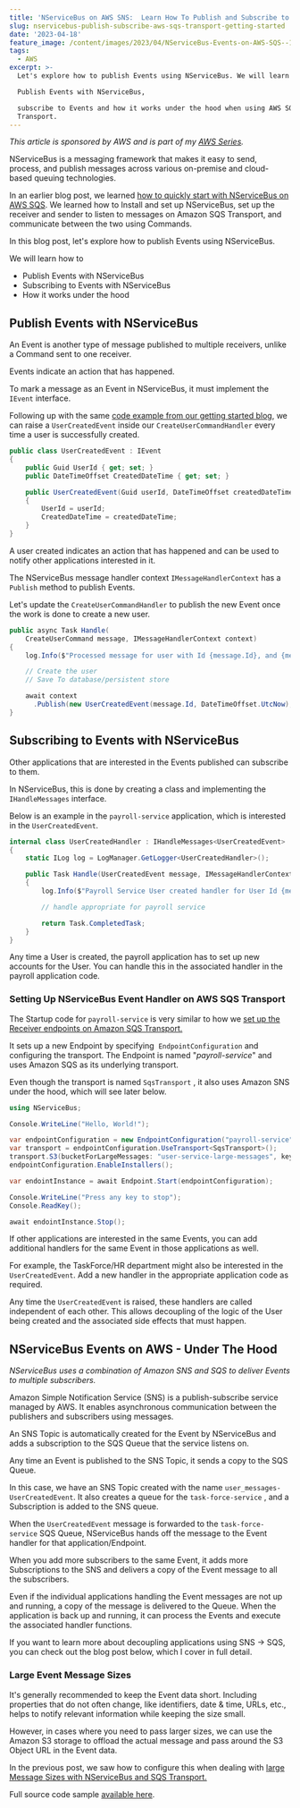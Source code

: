 ```yaml
---
title: 'NServiceBus on AWS SNS:  Learn How To Publish and Subscribe to Events'
slug: nservicebus-publish-subscribe-aws-sqs-transport-getting-started
date: '2023-04-18'
feature_image: /content/images/2023/04/NServiceBus-Events-on-AWS-SQS--1-.png
tags:
  - AWS
excerpt: >-
  Let's explore how to publish Events using NServiceBus. We will learn how to

  Publish Events with NServiceBus,

  subscribe to Events and how it works under the hood when using AWS SQS
  Transport.
---
```

_This article is sponsored by AWS and is part of my [AWS Series](/tag/aws/)._

NServiceBus is a messaging framework that makes it easy to send, process, and publish messages across various on-premise and cloud-based queuing technologies.

In an earlier blog post, we learned [how to quickly start with NServiceBus on AWS SQS](/blog/getting-started-with-nservicebus-on-aws/). We learned how to Install and set up NServiceBus, set up the receiver and sender to listen to messages on Amazon SQS Transport, and communicate between the two using Commands.

In this blog post, let's explore how to publish Events using NServiceBus.

<EmbedCard src="https://www.youtube.com/embed/6yW9Spw9j_c?feature=oembed" title="NServiceBus - Publish/Subscribe AWS SQS Transport Getting Started | .NET ON AWS" />

We will learn how to

-   Publish Events with NServiceBus
-   Subscribing to Events with NServiceBus
-   How it works under the hood

## Publish Events with NServiceBus

An Event is another type of message published to multiple receivers, unlike a Command sent to one receiver.

Events indicate an action that has happened.

To mark a message as an Event in NServiceBus, it must implement the `IEvent` interface.

Following up with the same [code example from our getting started blog](/blog/getting-started-with-nservicebus-on-aws/), we can raise a `UserCreatedEvent` inside our `CreateUserCommandHandler` every time a user is successfully created.

```csharp
public class UserCreatedEvent : IEvent
{
    public Guid UserId { get; set; }
    public DateTimeOffset CreatedDateTime { get; set; }

    public UserCreatedEvent(Guid userId, DateTimeOffset createdDateTime)
    {
        UserId = userId;
        CreatedDateTime = createdDateTime;
    }
}
```

A user created indicates an action that has happened and can be used to notify other applications interested in it.

The NServiceBus message handler context `IMessageHandlerContext` has a `Publish` method to publish Events.

Let's update the `CreateUserCommandHandler` to publish the new Event once the work is done to create a new user.

```csharp
public async Task Handle(
    CreateUserCommand message, IMessageHandlerContext context)
{
    log.Info($"Processed message for user with Id {message.Id}, and {message.Name}");

    // Create the user
    // Save To database/persistent store

    await context
      .Publish(new UserCreatedEvent(message.Id, DateTimeOffset.UtcNow);
}
```

## Subscribing to Events with NServiceBus

Other applications that are interested in the Events published can subscribe to them.

In NServiceBus, this is done by creating a class and implementing the `IHandleMessages` interface.

Below is an example in the `payroll-service` application, which is interested in the `UserCreatedEvent`.

```csharp
internal class UserCreatedHandler : IHandleMessages<UserCreatedEvent>
{
    static ILog log = LogManager.GetLogger<UserCreatedHandler>();

    public Task Handle(UserCreatedEvent message, IMessageHandlerContext context)
    {
        log.Info($"Payroll Service User created handler for User Id {message.UserId}");

        // handle appropriate for payroll service

        return Task.CompletedTask;
    }
}

```

Any time a User is created, the payroll application has to set up new accounts for the User. You can handle this in the associated handler in the payroll application code.

### Setting Up NServiceBus Event Handler on AWS SQS Transport

The Startup code for `payroll-service` is very similar to how we [set up the Receiver endpoints on Amazon SQS Transport.](/blog/getting-started-with-nservicebus-on-aws/#setting-up-receiver-on-amazon-sqs-transport)

It sets up a new Endpoint by specifying  `EndpointConfiguration` and configuring the transport. The Endpoint is named "_payroll-service_" and uses Amazon SQS as its underlying transport.

Even though the transport is named `SqsTransport` , it also uses Amazon SNS under the hood, which will see later below.

```csharp
using NServiceBus;

Console.WriteLine("Hello, World!");

var endpointConfiguration = new EndpointConfiguration("payroll-service");
var transport = endpointConfiguration.UseTransport<SqsTransport>();
transport.S3(bucketForLargeMessages: "user-service-large-messages", keyPrefix: "user");
endpointConfiguration.EnableInstallers();

var endointInstance = await Endpoint.Start(endpointConfiguration);

Console.WriteLine("Press any key to stop");
Console.ReadKey();

await endointInstance.Stop();
```

If other applications are interested in the same Events, you can add additional handlers for the same Event in those applications as well.

For example, the TaskForce/HR department might also be interested in the `UserCreatedEvent`. Add a new handler in the appropriate application code as required.

Any time the `UserCreatedEvent` is raised, these handlers are called independent of each other. This allows decoupling of the logic of the User being created and the associated side effects that must happen.

## NServiceBus Events on AWS - Under The Hood

_NServiceBus uses a combination of Amazon SNS and SQS to deliver Events to multiple subscribers._

Amazon Simple Notification Service (SNS) is a publish-subscribe service managed by AWS. It enables asynchronous communication between the publishers and subscribers using messages.

<BookmarkCard href="/blog/amazon-sns/" title="Amazon SNS For the .NET Developer: Getting Started Quick and Easy" description="Learn how to get started with Amazon SNS and use it from a .NET application. We will learn about Topics, sending messages to topics, and using Subscriptions to receive messages. We will also learn about Filters, how to use them, and error handling with SNS." icon="/content/images/size/w256h256/2022/10/logo-512x512.png" />

An SNS Topic is automatically created for the Event by NServiceBus and adds a subscription to the SQS Queue that the service listens on.  

Any time an Event is published to the SNS Topic, it sends a copy to the SQS Queue.

<ImageCard src="/content/images/2023/04/image.png" alt="NServiceBus uses a combination of Amazon SNS and SQS to deliver Events to multiple subscribers. An SNS Topic is automatically created for the Event, and it adds a subscription to the SQS Queue that the service listens on." caption="NServiceBus uses a combination of Amazon SNS and SQS to deliver Events to multiple subscribers. An SNS Topic is automatically created for the Event, and it adds a subscription to the SQS Queue that the service listens on." />

In this case, we have an SNS Topic created with the name `user_messages-UserCreatedEvent`. It also creates a queue for the `task-force-service` , and a Subscription is added to the SNS queue.

When the `UserCreatedEvent` message is forwarded to the `task-force-service` SQS Queue, NServiceBus hands off the message to the Event handler for that application/Endpoint.

When you add more subscribers to the same Event, it adds more Subscriptions to the SNS and delivers a copy of the Event message to all the subscribers.

<ImageCard src="/content/images/2023/04/image-1.png" alt="Multiple Subscriptions are created on the SNS Topic to deliver a copy of the same Event message to different Subscribers." caption="Multiple Subscriptions are created on the SNS Topic to deliver a copy of the same Event message to different Subscribers." />

Even if the individual applications handling the Event messages are not up and running, a copy of the message is delivered to the Queue. When the application is back up and running, it can process the Events and execute the associated handler functions.

If you want to learn more about decoupling applications using SNS -> SQS, you can check out the blog post below, which I cover in full detail.

<BookmarkCard href="/blog/amazon-sns-to-lambda-or-sns-sqs-lambda-dotnet/" title="SNS→Lambda Or SNS→SQS→Lambda" description="Should you be processing messages directly from SNS to Lambda or via an SQS Queue? Learn the disadvantages of directly processing messages from SNS and how you can solve those by introducing an SQS Queue in the middle." icon="/content/images/size/w256h256/2022/10/logo-512x512.png" />

### Large Event Message Sizes

It's generally recommended to keep the Event data short. Including properties that do not often change, like identifiers, date & time, URLs, etc., helps to notify relevant information while keeping the size small.

However, in cases where you need to pass larger sizes, we can use the Amazon S3 storage to offload the actual message and pass around the S3 Object URL in the Event data.

In the previous post, we saw how to configure this when dealing with [large Message Sizes with NServiceBus and SQS Transport.](/blog/getting-started-with-nservicebus-on-aws/#large-message-sizes-with-nservicebus-and-sqs-transport)

Full source code sample [available here](https://rahulpnath.visualstudio.com/YouTube%20Samples/_git/NServiceBus.AWS.SQS).
